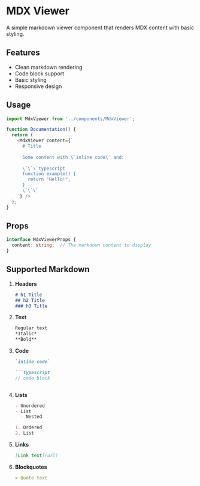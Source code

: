 # MDX Viewer

A simple markdown viewer component that renders MDX content with basic styling.

## Features

- Clean markdown rendering
- Code block support
- Basic styling
- Responsive design

## Usage

```typescript
import MdxViewer from '../components/MdxViewer';

function Documentation() {
  return (
    <MdxViewer content={`
      # Title
      
      Some content with \`inline code\` and:
      
      \`\`\`typescript
      function example() {
        return "Hello!";
      }
      \`\`\`
    `} />
  );
}
```

## Props

```typescript
interface MdxViewerProps {
  content: string;  // The markdown content to display
}
```

## Supported Markdown

1. **Headers**
   ```markdown
   # h1 Title
   ## h2 Title
   ### h3 Title
   ```

2. **Text**
   ```markdown
   Regular text
   *Italic*
   **Bold**
   ```

3. **Code**
   ```markdown
   `inline code`

   ```typescript
   // code block
   ```
   ```

4. **Lists**
   ```markdown
   - Unordered
   - List
     - Nested

   1. Ordered
   2. List
   ```

5. **Links**
   ```markdown
   [Link text](url)
   ```

6. **Blockquotes**
   ```markdown
   > Quote text
   ``` 